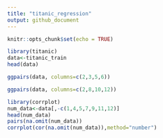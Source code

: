 ```yaml
---
title: "titanic_regression"
output: github_document
---
```


```r
knitr::opts_chunk$set(echo = TRUE)
```

```r
library(titanic)
data<-titanic_train
head(data)
```
```r
ggpairs(data, columns=c(2,3,5,6))
```
```r
ggpairs(data, columns=c(2,8,10,12))
```

```r
library(corrplot)
num_data<-data[,-c(1,4,5,7,9,11,12)]
head(num_data)
pairs(na.omit(num_data))
corrplot(cor(na.omit(num_data)),method="number")
```




